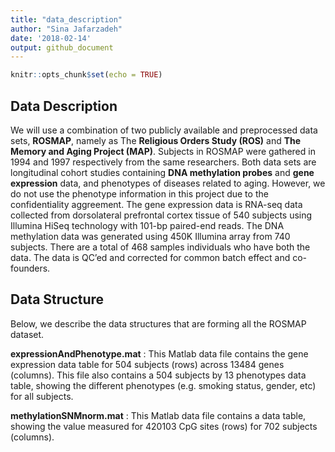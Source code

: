 ```yaml
---
title: "data_description"
author: "Sina Jafarzadeh"
date: '2018-02-14'
output: github_document
---
```


```r
knitr::opts_chunk$set(echo = TRUE)
```

## Data Description

We will use a combination of two publicly available and preprocessed data sets, 
**ROSMAP**, namely as The **Religious Orders Study (ROS)** and **The Memory and Aging Project (MAP)**. Subjects in ROSMAP were gathered in 1994 and 1997 respectively from the same researchers. Both data sets are longitudinal cohort studies containing **DNA methylation probes** and **gene expression** data, and phenotypes of diseases related to aging. However, we do not use the phenotype information in this project due to the confidentiality aggreement. The gene expression data is RNA-seq data collected from dorsolateral prefrontal cortex tissue of 540 subjects using Illumina HiSeq technology with 101-bp paired-end reads. The DNA methylation data was generated using 450K Illumina array from 740 subjects. There are a total of 468 samples individuals who have both the data. The data is QC’ed and corrected for common batch effect and co-founders.

## Data Structure
Below, we describe the data structures that are forming all the ROSMAP dataset.

**expressionAndPhenotype.mat** : This Matlab data file contains the gene expression data table for 504 subjects (rows) across 13484 genes (columns).
This file also contains a 504 subjects by 13 phenotypes data table, showing the different phenotypes (e.g. smoking status, gender, etc) for all subjects.


**methylationSNMnorm.mat** : This Matlab data file contains a data table, showing the value measured for 420103 CpG sites (rows) for 702 subjects (columns).




